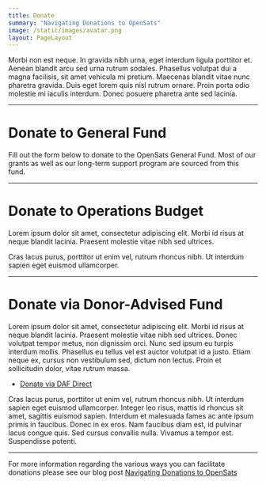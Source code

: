 ```yaml
---
title: Donate
summary: "Navigating Donations to OpenSats"
image: /static/images/avatar.png
layout: PageLayout
---
```


Morbi non est neque. In gravida nibh urna, eget interdum ligula porttitor et. Aenean blandit arcu sed urna rutrum sodales. Phasellus volutpat dui a magna facilisis, sit amet vehicula mi pretium. Maecenas blandit vitae nunc pharetra gravida. Duis eget lorem quis nisl rutrum ornare. Proin porta odio molestie mi iaculis interdum. Donec posuere pharetra ante sed lacinia.

---

# Donate to General Fund

Fill out the form below to donate to the OpenSats General Fund. Most of our
grants as well as our long-term support program are sourced from this fund.

<DonateToGeneralFundForm/>

---

# Donate to Operations Budget

Lorem ipsum dolor sit amet, consectetur adipiscing elit. Morbi id risus at neque
blandit lacinia. Praesent molestie vitae nibh sed ultrices. 

<DonateToOperationsButton/>

Cras lacus purus, porttitor ut enim vel, rutrum rhoncus nibh. Ut interdum
sapien eget euismod ullamcorper.

---

# Donate via Donor-Advised Fund

Lorem ipsum dolor sit amet, consectetur adipiscing elit. Morbi id risus at neque
blandit lacinia. Praesent molestie vitae nibh sed ultrices. Donec volutpat
tempor metus, non dignissim orci. Nunc sed ipsum eu turpis interdum mollis.
Phasellus eu tellus vel est auctor volutpat id a justo. Etiam neque ex, cursus
non vestibulum sed, dictum non lectus. Proin et sollicitudin dolor, vitae rutrum
massa.

- [Donate via DAF Direct](https://www.dafdirect.org/DAFDirect/daflink?_dafdirect_settings=ODUyNzIyMjQ5XzIxMTFfMjU4NjM2NDMtZGUxYS00Yjc1LTk4NGEtM2U0MTg5ZjZjZmEz&designatedText=&amountValue=)

Cras lacus purus, porttitor ut enim vel, rutrum rhoncus nibh. Ut interdum
sapien eget euismod ullamcorper. Integer leo risus, mattis id rhoncus sit amet,
sagittis euismod sapien. Interdum et malesuada fames ac ante ipsum primis in
faucibus. Donec in ex eros. Nam faucibus diam est, id pulvinar lacus congue
quis. Sed cursus convallis nulla. Vivamus a tempor est. Suspendisse potenti.

---

For more information regarding the various ways you can facilitate donations please see our blog post [Navigating Donations to OpenSats](/blog/donating-to-opensats)
